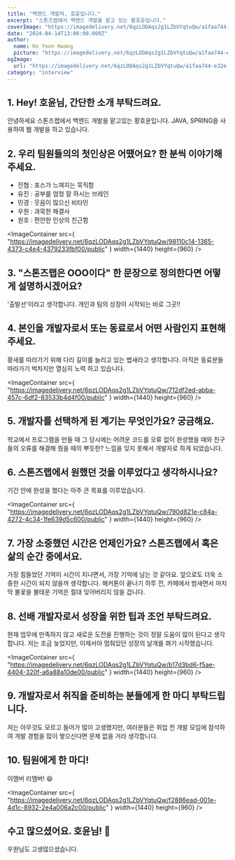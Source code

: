 ```yaml
---
title: "백엔드 개발자, 호윤입니다."
excerpt: "스톤즈랩에서 백엔드 개발을 맡고 있는 황호윤입니다."
coverImage: "https://imagedelivery.net/6qzLODAqs2g1LZbVYqtuQw/a1faa744-e32e-4323-7657-159aff046f00/public"
date: "2024-04-14T13:00:00.000Z"
author:
  name: Ho Yoon Hwang
  picture: "https://imagedelivery.net/6qzLODAqs2g1LZbVYqtuQw/a1faa744-e32e-4323-7657-159aff046f00/public"
ogImage:
  url: "https://imagedelivery.net/6qzLODAqs2g1LZbVYqtuQw/a1faa744-e32e-4323-7657-159aff046f00/public"
category: "interview"
---
```


## 1. Hey! 호윤님, 간단한 소개 부탁드려요.

안녕하세요 스톤즈랩에서 백엔드 개발을 맡고있는 황호윤입니다.
JAVA, SPRING을 사용하여 웹 개발을 하고 있습니다.

## 2. 우리 팀원들의의 첫인상은 어땠어요? 한 분씩 이야기해주세요.

- 진협 : 포스가 느껴지는 묵직함
- 유진 : 공부를 엄청 잘 하시는 브레인
- 민경 : 웃음이 많으신 비타민
- 우원 : 과묵한 해결사
- 원호 : 편안한 인상의 친근함

<ImageContainer
  src={
    "https://imagedelivery.net/6qzLODAqs2g1LZbVYqtuQw/98110c14-1365-4373-c4e4-4379233fbf00/public"
  }
  width={1440}
  height={960}
/>

## 3. "스톤즈랩은 OOO이다" 한 문장으로 정의한다면 어떻게 설명하시겠어요?

'출발선'이라고 생각합니다.
개인과 팀의 성장이 시작되는 바로 그곳!!

## 4. 본인을 개발자로서 또는 동료로서 어떤 사람인지 표현해주세요.

황새를 따라가기 위해 다리 길이를 늘리고 있는 뱁새라고 생각합니다.
아직은 동료분들 따라가기 벅차지만 열심히 노력 하고 있습니다.

<ImageContainer
  src={
    "https://imagedelivery.net/6qzLODAqs2g1LZbVYqtuQw/712df2ed-abba-457c-6df2-83533b4d4f00/public"
  }
  width={1440}
  height={960}
/>

## 5. 개발자를 선택하게 된 계기는 무엇인가요? 궁금해요.

학교에서 프로그램을 만들 때 그 당시에는 어려운 코드를 오류 없이
완성했을 때와 친구들의 오류를 해결해 줬을 때의 뿌듯한?
느낌을 잊지 못해서 개발자로 하게 되었습니다.

## 6. 스톤즈랩에서 원했던 것을 이루었다고 생각하시나요?

기간 안에 완성을 했다는 아주 큰 목표를 이루었습니다.

<ImageContainer
  src={
    "https://imagedelivery.net/6qzLODAqs2g1LZbVYqtuQw/790d821e-c84a-4272-4c34-1fe639d5c600/public"
  }
  width={1440}
  height={960}
/>

## 7. 가장 소중했던 시간은 언제인가요? 스톤즈랩에서 혹은 삶의 순간 중에서요.

가장 힘들었던 기억이 시간이 지나면서,
가장 기억에 남는 것 같아요.
앞으로도 더욱 소중한 시간이 되지 않을까 생각합니다.
해커톤이 끝나기 하루 전, 카페에서 밤새면서 마지막 불꽃을 불태운
기억은 절대 잊어버리지 않을 겁니다.

## 8. 선배 개발자로서 성장을 위한 팁과 조언 부탁드려요.

현재 업무에 만족하지 않고 새로운 도전을
진행하는 것이 정말 도움이 많이 된다고 생각합니다.
저는 조금 늦었지만, 이제서야 멈춰있던 성장의 날개를 펴기 시작했습니다.

<ImageContainer
  src={
    "https://imagedelivery.net/6qzLODAqs2g1LZbVYqtuQw/b17d3bd6-f5ae-4404-320f-a6a88a10de00/public"
  }
  width={1440}
  height={960}
/>

## 9. 개발자로서 취직을 준비하는 분들에게 한 마디 부탁드립니다.

저는 아무것도 모르고 들어가 많이 고생했지만,
여러분들은 취업 전 개발 모임에 참석하여
개발 경험을 많이 쌓으신다면 문제 없을 거라 생각합니다.

## 10. 팀원에게 한 마디!

이맴버 리맴버! 😆

<ImageContainer
  src={
    "https://imagedelivery.net/6qzLODAqs2g1LZbVYqtuQw/f2886ead-001e-4d1c-8932-2e4a006a2c00/public"
  }
  width={1440}
  height={960}
/>

## 수고 많으셨어요. 호윤님! 🎉

우원님도 고생많으셨습니다.
